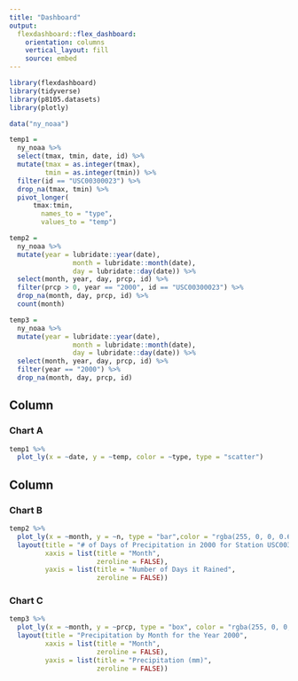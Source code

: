 ```yaml
---
title: "Dashboard"
output: 
  flexdashboard::flex_dashboard:
    orientation: columns
    vertical_layout: fill
    source: embed
---
```


```r
library(flexdashboard)
library(tidyverse)
library(p8105.datasets)
library(plotly)

data("ny_noaa")

temp1 =
  ny_noaa %>%
  select(tmax, tmin, date, id) %>%
  mutate(tmax = as.integer(tmax),
         tmin = as.integer(tmin)) %>% 
  filter(id == "USC00300023") %>%
  drop_na(tmax, tmin) %>%
  pivot_longer(
      tmax:tmin,
  		names_to = "type",
  		values_to = "temp")

temp2 = 
  ny_noaa %>%
  mutate(year = lubridate::year(date), 
                month = lubridate::month(date), 
                day = lubridate::day(date)) %>%
  select(month, year, day, prcp, id) %>%
  filter(prcp > 0, year == "2000", id == "USC00300023") %>%
  drop_na(month, day, prcp, id) %>%
  count(month)

temp3 = 
  ny_noaa %>%
  mutate(year = lubridate::year(date), 
                month = lubridate::month(date), 
                day = lubridate::day(date)) %>%
  select(month, year, day, prcp, id) %>%
  filter(year == "2000") %>%
  drop_na(month, day, prcp, id)

```

Column {data-width=650}
-----------------------------------------------------------------------

### Chart A

```r
temp1 %>%
  plot_ly(x = ~date, y = ~temp, color = ~type, type = "scatter")
```

Column {data-width=350}
-----------------------------------------------------------------------

### Chart B

```r
temp2 %>%
  plot_ly(x = ~month, y = ~n, type = "bar",color = "rgba(255, 0, 0, 0.6)") %>% 
  layout(title = "# of Days of Precipitation in 2000 for Station USC00300023",
         xaxis = list(title = "Month",
                      zeroline = FALSE),
         yaxis = list(title = "Number of Days it Rained",
                      zeroline = FALSE))
```

### Chart C

```r
temp3 %>%
  plot_ly(x = ~month, y = ~prcp, type = "box", color = "rgba(255, 0, 0, 0.6)") %>% 
  layout(title = "Precipitation by Month for the Year 2000",
         xaxis = list(title = "Month",
                      zeroline = FALSE),
         yaxis = list(title = "Precipitation (mm)",
                      zeroline = FALSE))
```

